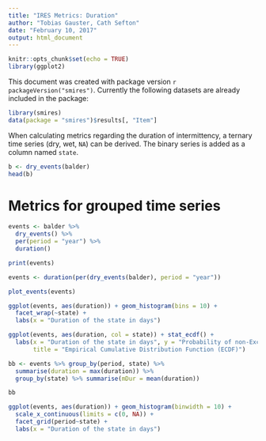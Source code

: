 ```yaml
---
title: "IRES Metrics: Duration"
author: "Tobias Gauster, Cath Sefton"
date: "February 10, 2017"
output: html_document
---
```


```r
knitr::opts_chunk$set(echo = TRUE)
library(ggplot2)
```

This document was created with package version ``r packageVersion("smires")``. Currently the following datasets are already included in the package:
```r
library(smires)
data(package = "smires")$results[, "Item"]
```


When calculating metrics regarding the duration of intermittency, a ternary time series (dry, wet, `NA`) can be derived.  The binary series is added as a column named `state`. 

```r
b <- dry_events(balder)
head(b)
```


# Metrics for grouped time series
```r
events <- balder %>% 
  dry_events() %>% 
  per(period = "year") %>% 
  duration()

print(events)
```


```r
events <- duration(per(dry_events(balder), period = "year"))
```


```r
plot_events(events)
```


```r
ggplot(events, aes(duration)) + geom_histogram(bins = 10) + 
  facet_wrap(~state) + 
  labs(x = "Duration of the state in days")

ggplot(events, aes(duration, col = state)) + stat_ecdf() + 
  labs(x = "Duration of the state in days", y = "Probability of non-Exceedance", 
       title = "Empirical Cumulative Distribution Function (ECDF)")
```


```r
bb <- events %>% group_by(period, state) %>% 
  summarise(duration = max(duration)) %>% 
  group_by(state) %>% summarise(mDur = mean(duration))

bb
```



```r
ggplot(events, aes(duration)) + geom_histogram(binwidth = 10) + 
  scale_x_continuous(limits = c(0, NA)) + 
  facet_grid(period~state) + 
  labs(x = "Duration of the state in days")
```